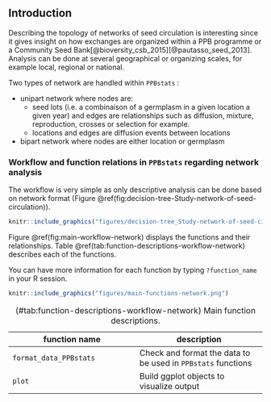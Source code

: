 ## Introduction

Describing the topology of networks of seed circulation is interesting since it gives insight on how exchanges are organized within a PPB programme or a Community Seed Bank[@bioversity_csb_2015][@pautasso_seed_2013]. 
Analysis can be done at several geographical or organizing scales, for example local, regional or national.

Two types of network are handled within `PPBstats` :

- unipart network where nodes are:
    - seed lots (i.e. a combinaison of a germplasm in a given location a given year) and edges are relationships such as diffusion, mixture, reproduction, crosses or selection for example.
    - locations and edges are diffusion events between locations

- bipart network where nodes are either location or germplasm


### Workflow and function relations in `PPBstats` regarding network analysis

The workflow is very simple as only descriptive analysis can be done based on network format (Figure \@ref(fig:decision-tree-Study-network-of-seed-circulation)).

```r
knitr::include_graphics("figures/decision-tree_Study-network-of-seed-circulation.png")
```

Figure \@ref(fig:main-workflow-network) displays the functions and their relationships.
Table \@ref(tab:function-descriptions-workflow-network) describes each of the functions.

You can have more information for each function by typing `?function_name` in your R session.

```r
knitr::include_graphics("figures/main-functions-network.png")
```


| function name | description |
|---|---|
|`format_data_PPBstats` | Check and format the data to be used in `PPBstats` functions|
| `plot` | Build ggplot objects to visualize output |
Table: (\#tab:function-descriptions-workflow-network) Main function descriptions.

